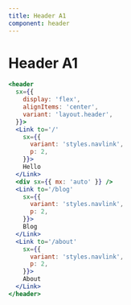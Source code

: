 ```yaml
---
title: Header A1
component: header
---
```


# Header A1

```jsx live
<header
  sx={{
    display: 'flex',
    alignItems: 'center',
    variant: 'layout.header',
  }}>
  <Link to='/'
    sx={{
      variant: 'styles.navlink',
      p: 2,
    }}>
    Hello
  </Link>
  <div sx={{ mx: 'auto' }} />
  <Link to='/blog'
    sx={{
      variant: 'styles.navlink',
      p: 2,
    }}>
    Blog
  </Link>
  <Link to='/about'
    sx={{
      variant: 'styles.navlink',
      p: 2,
    }}>
    About
  </Link>
</header>
```



